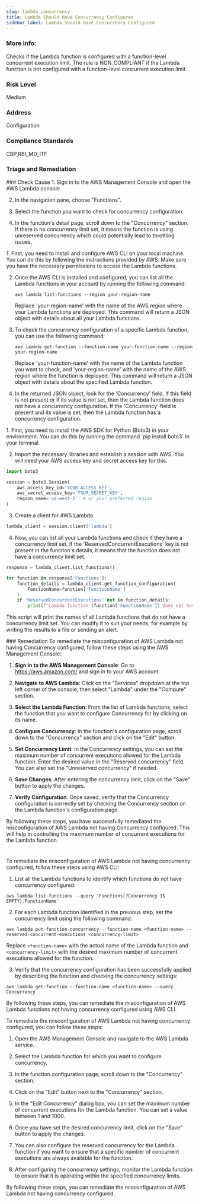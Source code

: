 ```yaml
---
slug: lambda_concurrency
title: Lambda Should Have Concurrency Configured
sidebar_label: Lambda Should Have Concurrency Configured
---
```

### More Info:

Checks if the Lambda function is configured with a function-level concurrent execution limit. The rule is NON_COMPLIANT if the Lambda function is not configured with a function-level concurrent execution limit.

### Risk Level

Medium

### Address

Configuration

### Compliance Standards

CBP,RBI_MD_ITF


### Triage and Remediation
<Tabs>

<Tab title='Cause'>
### Check Cause
<AccordionGroup>
<Accordion title='Using Console' defaultOpen='true'>
1. Sign in to the AWS Management Console and open the AWS Lambda console.

2. In the navigation pane, choose "Functions".

3. Select the function you want to check for concurrency configuration.

4. In the function's detail page, scroll down to the "Concurrency" section. If there is no concurrency limit set, it means the function is using unreserved concurrency which could potentially lead to throttling issues.
</Accordion>

<Accordion title='Using CLI'>
1. First, you need to install and configure AWS CLI on your local machine. You can do this by following the instructions provided by AWS. Make sure you have the necessary permissions to access the Lambda functions.

2. Once the AWS CLI is installed and configured, you can list all the Lambda functions in your account by running the following command:

   ```
   aws lambda list-functions --region your-region-name
   ```

   Replace 'your-region-name' with the name of the AWS region where your Lambda functions are deployed. This command will return a JSON object with details about all your Lambda functions.

3. To check the concurrency configuration of a specific Lambda function, you can use the following command:

   ```
   aws lambda get-function --function-name your-function-name --region your-region-name
   ```

   Replace 'your-function-name' with the name of the Lambda function you want to check, and 'your-region-name' with the name of the AWS region where the function is deployed. This command will return a JSON object with details about the specified Lambda function.

4. In the returned JSON object, look for the 'Concurrency' field. If this field is not present or if its value is not set, then the Lambda function does not have a concurrency configuration. If the 'Concurrency' field is present and its value is set, then the Lambda function has a concurrency configuration.
</Accordion>

<Accordion title='Using Python'>
1. First, you need to install the AWS SDK for Python (Boto3) in your environment. You can do this by running the command `pip install boto3` in your terminal.

2. Import the necessary libraries and establish a session with AWS. You will need your AWS access key and secret access key for this.

```python
import boto3

session = boto3.Session(
    aws_access_key_id='YOUR_ACCESS_KEY',
    aws_secret_access_key='YOUR_SECRET_KEY',
    region_name='us-west-2'  # or your preferred region
)
```

3. Create a client for AWS Lambda.

```python
lambda_client = session.client('lambda')
```

4. Now, you can list all your Lambda functions and check if they have a concurrency limit set. If the 'ReservedConcurrentExecutions' key is not present in the function's details, it means that the function does not have a concurrency limit set.

```python
response = lambda_client.list_functions()

for function in response['Functions']:
    function_details = lambda_client.get_function_configuration(
        FunctionName=function['FunctionName']
    )
    if 'ReservedConcurrentExecutions' not in function_details:
        print(f"Lambda function {function['FunctionName']} does not have a concurrency limit set.")
```

This script will print the names of all Lambda functions that do not have a concurrency limit set. You can modify it to suit your needs, for example by writing the results to a file or sending an alert.
</Accordion>

</AccordionGroup>
</Tab>

<Tab title='Remediation'>
### Remediation

<AccordionGroup>
<Accordion title='Using Console' defaultOpen='true'>
To remediate the misconfiguration of AWS Lambda not having Concurrency configured, follow these steps using the AWS Management Console:

1. **Sign in to the AWS Management Console**: Go to https://aws.amazon.com/ and sign in to your AWS account.

2. **Navigate to AWS Lambda**: Click on the "Services" dropdown at the top left corner of the console, then select "Lambda" under the "Compute" section.

3. **Select the Lambda Function**: From the list of Lambda functions, select the function that you want to configure Concurrency for by clicking on its name.

4. **Configure Concurrency**: In the function's configuration page, scroll down to the "Concurrency" section and click on the "Edit" button.

5. **Set Concurrency Limit**: In the Concurrency settings, you can set the maximum number of concurrent executions allowed for the Lambda function. Enter the desired value in the "Reserved concurrency" field. You can also set the "Unreserved concurrency" if needed.

6. **Save Changes**: After entering the concurrency limit, click on the "Save" button to apply the changes.

7. **Verify Configuration**: Once saved, verify that the Concurrency configuration is correctly set by checking the Concurrency section on the Lambda function's configuration page.

By following these steps, you have successfully remediated the misconfiguration of AWS Lambda not having Concurrency configured. This will help in controlling the maximum number of concurrent executions for the Lambda function.

#
</Accordion>

<Accordion title='Using CLI'>
To remediate the misconfiguration of AWS Lambda not having concurrency configured, follow these steps using AWS CLI:

1. List all the Lambda functions to identify which functions do not have concurrency configured:
```
aws lambda list-functions --query 'Functions[?Concurrency IS EMPTY].FunctionName'
```

2. For each Lambda function identified in the previous step, set the concurrency limit using the following command:
```
aws lambda put-function-concurrency --function-name <function-name> --reserved-concurrent-executions <concurrency-limit>
```
Replace `<function-name>` with the actual name of the Lambda function and `<concurrency-limit>` with the desired maximum number of concurrent executions allowed for the function.

3. Verify that the concurrency configuration has been successfully applied by describing the function and checking the concurrency settings:
```
aws lambda get-function --function-name <function-name> --query Concurrency
```

By following these steps, you can remediate the misconfiguration of AWS Lambda functions not having concurrency configured using AWS CLI.
</Accordion>

<Accordion title='Using Python'>
To remediate the misconfiguration of AWS Lambda not having concurrency configured, you can follow these steps:

1. Open the AWS Management Console and navigate to the AWS Lambda service.

2. Select the Lambda function for which you want to configure concurrency.

3. In the function configuration page, scroll down to the "Concurrency" section.

4. Click on the "Edit" button next to the "Concurrency" section.

5. In the "Edit Concurrency" dialog box, you can set the maximum number of concurrent executions for the Lambda function. You can set a value between 1 and 1000.

6. Once you have set the desired concurrency limit, click on the "Save" button to apply the changes.

7. You can also configure the reserved concurrency for the Lambda function if you want to ensure that a specific number of concurrent executions are always available for the function.

8. After configuring the concurrency settings, monitor the Lambda function to ensure that it is operating within the specified concurrency limits.

By following these steps, you can remediate the misconfiguration of AWS Lambda not having concurrency configured.
</Accordion>

</AccordionGroup>
</Tab>
</Tabs>


